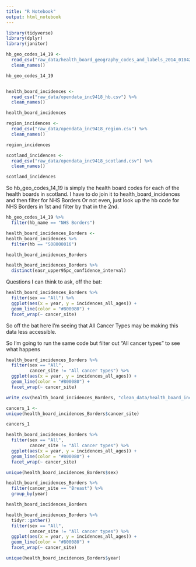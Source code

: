 ```yaml
---
title: "R Notebook"
output: html_notebook
---
```


```r
library(tidyverse)
library(dplyr)
library(janitor)

```

```r
hb_geo_codes_14_19 <-
  read_csv("raw_data/health_board_geography_codes_and_labels_2014_01042019.csv") %>% 
  clean_names()

hb_geo_codes_14_19


health_board_incidences <-
  read_csv("raw_data/opendata_inc9418_hb.csv") %>% 
  clean_names()

health_board_incidences

region_incidences <-
  read_csv("raw_data/opendata_inc9418_region.csv") %>% 
  clean_names()

region_incidences

scotland_incidences <-
  read_csv("raw_data/opendata_inc9418_scotland.csv") %>% 
  clean_names() 

scotland_incidences

```


So hb_geo_codes_14_19 is simply the health board codes for each of the health boards in scotland. I have to do join it to health_board_incidences and then filter for NHS Borders
Or not even, just look up the hb code for NHS Borders in 1st and filter by that in the 2nd. 

```r
hb_geo_codes_14_19 %>% 
  filter(hb_name == "NHS Borders")
```


```r
health_board_incidences_Borders <-
health_board_incidences %>% 
  filter(hb == "S08000016") 

health_board_incidences_Borders

health_board_incidences_Borders %>% 
  distinct(easr_upper95pc_confidence_interval)

```

Questions I can think to ask, off the bat:

```r
health_board_incidences_Borders %>% 
  filter(sex == "All") %>% 
  ggplot(aes(x = year, y = incidences_all_ages)) +
  geom_line(color = "#800080") +
  facet_wrap(~ cancer_site)
```
So off the bat here I'm seeing that All Cancer Types may be making this data less accessible.

So I'm going to run the same code but filter out "All cancer types" to see what happens

```r
health_board_incidences_Borders %>% 
  filter(sex == "All",
         cancer_site != "All cancer types") %>% 
  ggplot(aes(x = year, y = incidences_all_ages)) +
  geom_line(color = "#800080") +
  facet_wrap(~ cancer_site)
```


```r
write_csv(health_board_incidences_Borders, "clean_data/health_board_incidences_Borders.csv")
```




```r
cancers_1 <-
unique(health_board_incidences_Borders$cancer_site)
```


```r
cancers_1
```

```r
health_board_incidences_Borders %>% 
  filter(sex == "All",
         cancer_site != "All cancer types") %>% 
  ggplot(aes(x = year, y = incidences_all_ages)) +
  geom_line(color = "#800080") + 
  facet_wrap(~ cancer_site)
```

```r
unique(health_board_incidences_Borders$sex)
```



```r
health_board_incidences_Borders %>% 
  filter(cancer_site == "Breast") %>% 
  group_by(year)
```


```r
health_board_incidences_Borders
```


```r
health_board_incidences_Borders %>% 
  tidyr::gather()
  filter(sex == "All",
         cancer_site != "All cancer types") %>% 
  ggplot(aes(x = year, y = incidences_all_ages)) +
  geom_line(color = "#800080") + 
  facet_wrap(~ cancer_site)
```

```r
unique(health_board_incidences_Borders$year)
```


```r

```








